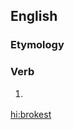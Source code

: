 ==English==

===Etymology===
{{suffix|broke|est|lang=en}}

===Verb===
{{head|en|verb form|cat2=verb simple past forms|cat3=second-person singular forms}}

# {{label|en|archaic}} {{second-person singular past of|break|lang=en}}

[[hi:brokest]]